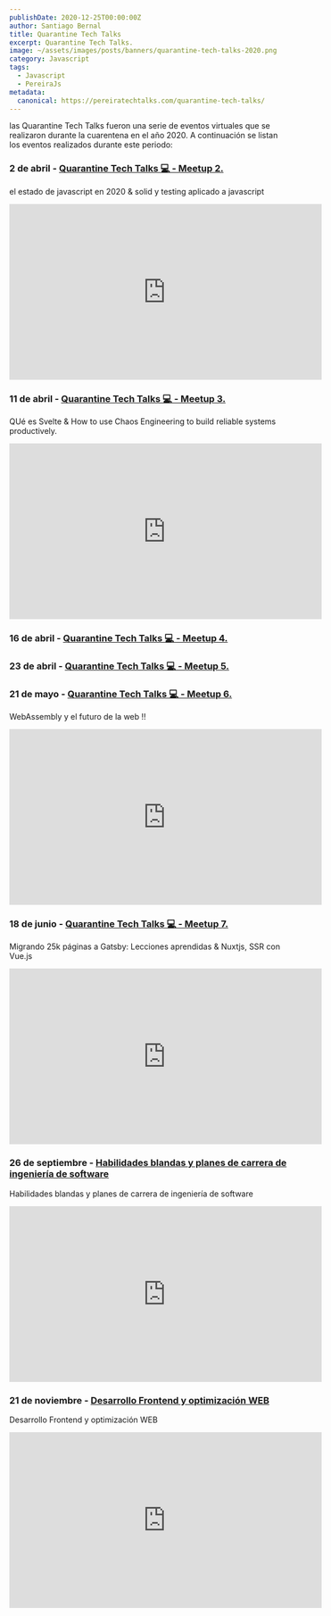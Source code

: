 ```yaml
---
publishDate: 2020-12-25T00:00:00Z
author: Santiago Bernal
title: Quarantine Tech Talks
excerpt: Quarantine Tech Talks.
image: ~/assets/images/posts/banners/quarantine-tech-talks-2020.png
category: Javascript
tags:
  - Javascript
  - PereiraJs
metadata:
  canonical: https://pereiratechtalks.com/quarantine-tech-talks/
---
```


las Quarantine Tech Talks fueron una serie de eventos virtuales que se realizaron durante la cuarentena en el año 2020. A continuación se listan los eventos realizados durante este periodo:

### 2 de abril - [Quarantine Tech Talks 💻 - Meetup 2.](https://www.meetup.com/es-ES/pereira-tech-talks/events/269780095/)

el estado de javascript en 2020 & solid y testing aplicado a javascript

<iframe width="560" height="315" src="https://www.youtube.com/embed/Uc7Wzc7EX9s?si=YL8MKOB6aqy4iIqY" title="YouTube video player" frameborder="0" allow="accelerometer; autoplay; clipboard-write; encrypted-media; gyroscope; picture-in-picture; web-share" referrerpolicy="strict-origin-when-cross-origin" allowfullscreen></iframe>

### 11 de abril - [Quarantine Tech Talks 💻 - Meetup 3.](https://www.meetup.com/pereira-tech-talks/events/269942102/)

QUé es Svelte & How to use Chaos Engineering to build reliable systems productively.

<iframe width="560" height="315" src="https://www.youtube.com/embed/rRfrq7WZDk8?si=788uFZfdTy58gVHf" title="YouTube video player" frameborder="0" allow="accelerometer; autoplay; clipboard-write; encrypted-media; gyroscope; picture-in-picture; web-share" referrerpolicy="strict-origin-when-cross-origin" allowfullscreen></iframe>

### 16 de abril - [Quarantine Tech Talks 💻 - Meetup 4.](https://www.meetup.com/es-ES/pereira-tech-talks/events/270081031/)

### 23 de abril - [Quarantine Tech Talks 💻 - Meetup 5.](https://www.meetup.com/es-ES/pereira-tech-talks/events/270217972/)

### 21 de mayo - [Quarantine Tech Talks 💻 - Meetup 6.](https://www.meetup.com/es-ES/pereira-tech-talks/events/270745121/)

WebAssembly y el futuro de la web !!

<iframe width="560" height="315" src="https://www.youtube.com/embed/CtcAT56Rj_o?si=qK744SOSgLImiifs" title="YouTube video player" frameborder="0" allow="accelerometer; autoplay; clipboard-write; encrypted-media; gyroscope; picture-in-picture; web-share" referrerpolicy="strict-origin-when-cross-origin" allowfullscreen></iframe>

### 18 de junio - [Quarantine Tech Talks 💻 - Meetup 7.](https://www.meetup.com/es-ES/pereirajs_/events/271928208/)

Migrando 25k páginas a Gatsby: Lecciones aprendidas & Nuxtjs, SSR con Vue.js

<iframe width="560" height="315" src="https://www.youtube.com/embed/AtdjvL58Mtg?si=IL_qf0MMipn5-Ulx" title="YouTube video player" frameborder="0" allow="accelerometer; autoplay; clipboard-write; encrypted-media; gyroscope; picture-in-picture; web-share" referrerpolicy="strict-origin-when-cross-origin" allowfullscreen></iframe>

### 26 de septiembre - [Habilidades blandas y planes de carrera de ingeniería de software](https://www.youtube.com/watch?v=dJl9pgAuWuE)

Habilidades blandas y planes de carrera de ingeniería de software

<iframe width="560" height="315" src="https://www.youtube.com/embed/dJl9pgAuWuE?si=39Tj38lpVMAyCMS9" title="YouTube video player" frameborder="0" allow="accelerometer; autoplay; clipboard-write; encrypted-media; gyroscope; picture-in-picture; web-share" referrerpolicy="strict-origin-when-cross-origin" allowfullscreen></iframe>

### 21 de noviembre - [Desarrollo Frontend y optimización WEB](https://www.youtube.com/watch?v=R-jsu1ARagA)

Desarrollo Frontend y optimización WEB

<iframe width="560" height="315" src="https://www.youtube.com/embed/R-jsu1ARagA?si=7Fqg4zyBGghFqrKP" title="YouTube video player" frameborder="0" allow="accelerometer; autoplay; clipboard-write; encrypted-media; gyroscope; picture-in-picture; web-share" referrerpolicy="strict-origin-when-cross-origin" allowfullscreen></iframe>